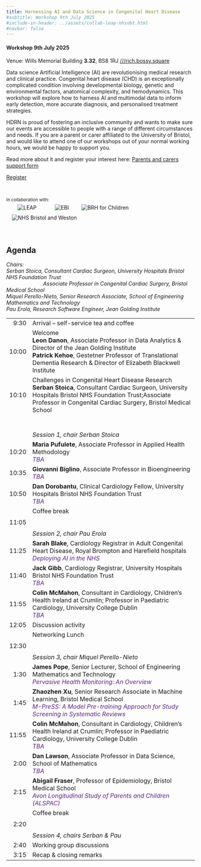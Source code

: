 ```yaml
---
title: Harnessing AI and Data Science in Congenital Heart Disease
#subtitle: Workshop 9th July 2025
#include-in-header: ../assets/collab-leap-nhsnbt.html
#navbar: false
---
```


#### Workshop 9th July 2025
Venue: Wills Memorial Building **3.32**, BS8 1RJ [///rich.bossy.square](https://what3words.com/rich.bossy.square)

Data science Artificial Intelligence (AI) are revolutionising medical research and clinical practice. Congenital heart disease (CHD) is an exceptionally complicated condition involving developmental biology, genetic and environmental factors, anatomical complexity, and hemodynamics. This workshop will explore how to harness AI and multimodal data to inform early detection, more accurate diagnosis, and personalised treatment strategies.

::: {#carers .callout-warning icon=false title='Support for parents and carers' collapse="true"}
HDRN is proud of fostering an inclusive community and wants to make sure our events are accessible to people with a range of different circumstances and needs. If you are a parent or carer affiliated to the University of Bristol, and would like to attend one of our workshops out of your normal working hours, we would be happy to support you.

Read more about it and register your interest here: [Parents and carers support form](https://forms.office.com/e/uh84hkhDLA)
:::

[Register](https://forms.office.com/e/9h0Nr80bgc){.btn .btn-primary}

<br>

<small>In collaboration with:</small><br>
<img src="../assets/leap.png" alt="LEAP"
    style="max-height:80px;vertical-align:middle;margin:5px 15px 5px 30px">
<img src="../assets/ebi.png" alt="EBI"
    style="max-height:80px;vertical-align:middle;margin:5px 15px 5px 30px">
<img src="../assets/brhc.png" alt="BRH for Children"
    style="max-height:80px;vertical-align:middle;margin:5px 15px 5px 15px">
<img src="../assets/nhsnbt.png" alt="NHS Bristol and Weston"
    style="max-height:80px;vertical-align:middle;margin:5px 15px 5px 15px">


<!--[Watch all talks on YouTube](https://www.youtube.com/playlist?list=){.btn .btn-primary}-->

<br>

## Agenda

*Chairs:
<br>Serban Stoica, Consultant Cardiac Surgeon, University Hospitals Bristol NHS Foundation Trust <br>
&nbsp;&nbsp;&nbsp;&nbsp;&nbsp;&nbsp;&nbsp;&nbsp;&nbsp;&nbsp;&nbsp;&nbsp;&nbsp;&nbsp;&nbsp;&nbsp;&nbsp;&nbsp;&nbsp;&nbsp;&nbsp;&nbsp;&nbsp;&nbsp;&nbsp;Associate Professor in Congenital Cardiac Surgery, Bristol Medical School
<br>Miquel Perello-Nieto, Senior Research Associate, School of Engineering Mathematics and Technology
<br>Pau Erola, Research Software Engineer, Jean Golding Institute*

<style>
    table {
        tr td:first-child { text-align: right; }
    }
</style>
<table class="table">
    <tr>
        <td>9:30</td>
        <td>Arrival -- self-service tea and coffee</td>
    </tr>
    <tr>
        <td>10:00</td>
        <td>Welcome
            <br>
            **Leon Danon**, Associate Professor in Data Analytics & Director of the Jean Golding Institute
            <br>
            **Patrick Kehoe**, Gestetner Professor of Translational Dementia Research & Director of Elizabeth Blackwell Institute
        </td>
    </tr>
    <tr>
        <td>10:10</td>
        <td>Challenges in Congenital Heart Disease Research
            <br>**Serban Stoica**, Consultant Cardiac Surgeon, University Hospitals Bristol NHS Foundation Trust;Associate Professor in Congenital Cardiac Surgery, Bristol Medical School
        </td>
    </tr>

    <tr>
        <td></td>
        <td>
            <br><br>*Session 1, chair Serban Stoica*
        </td>
    </tr>

    <tr>
        <td>10:20</td>
        <td>
            **Maria Pufulete**, Associate Professor in Applied Health Methodology
            <br><text style="color:#5d2482;">*TBA*</text>
        </td>
    </tr>
    <tr>
        <td>10:35</td>
        <td>
            **Giovanni Biglino**, Associate Professor in Bioengineering
            <br><text style="color:#5d2482;">*TBA*</text>
        </td>
    </tr>
    <tr>
        <td>10:50</td>
        <td>
            **Dan Dorobantu**, Clinical Cardiology Fellow, University Hospitals Bristol NHS Foundation Trust
            <br><text style="color:#5d2482;">*TBA*</text>
        </td>
    </tr>
    <tr>
        <td>11:05</td>
        <td>Coffee break <br><br><br>*Session 2, chair Pau Erola*</td>
    </tr>
    <tr>
        <td>11:25</td>
        <td>
            **Sarah Blake**, Cardiology Registrar in Adult Congenital Heart Disease, Royal Brompton and Harefield hospitals
            <br><text style="color:#5d2482;">*Deploying AI in the NHS*</text>
        </td>
    </tr>
    <tr>
        <td>11:40</td>
        <td>
            **Jack Gibb**, Cardiology Registrar, University Hospitals Bristol NHS Foundation Trust
            <br><text style="color:#5d2482;">*TBA*</text>
        </td>
    </tr>
    <tr>
        <td>11:55</td>
        <td>
            **Colin McMahon**, Consultant in Cardiology, Children's Health Ireland at Crumlin;
            Professor in Paediatric Cardiology, University College Dublin
            <br><text style="color:#5d2482;">*TBA*</text>
        </td>
    </tr>
    <tr>
        <td>12:05</td>
        <td>
            Discussion activity 
        </td>
    </tr>
    <tr>
        <td>12:30</td>
        <td>Networking Lunch <br><br><br>*Session 3, chair Miquel Perello-Nieto*</td>
    </tr>
    <tr>
        <td>1:30</td>
        <td>
            **James Pope**, Senior Lecturer, School of Engineering Mathematics and Technology
            <br><text style="color:#5d2482;">*Pervasive Health Monitoring: An Overview*</text>
        </td>
    </tr>
    <tr>
        <td>1:45</td>
        <td>
            **Zhaozhen Xu**, Senior Research Associate in Machine Learning, Bristol Medical School
            <br><text style="color:#5d2482;">*M-PreSS: A Model Pre-training Approach for Study Screening in
Systematic Reviews*</text>
        </td>
    </tr>
    <tr>
        <td>11:55</td>
        <td>
            **Colin McMahon**, Consultant in Cardiology, Children's Health Ireland at Crumlin;
            Professor in Paediatric Cardiology, University College Dublin
            <br><text style="color:#5d2482;">*TBA*</text>
        </td>
    </tr>
    <tr>
        <td>2:00</td>
        <td>
            **Dan Lawson**, Associate Professor in Data Science, School of Mathematics
            <br><text style="color:#5d2482;">*TBA*</text>
        </td>
    </tr>
    <tr>
        <td>2:15</td>
        <td>
            **Abigail Fraser**, Professor of Epidemiology, Bristol Medical School
            <br><text style="color:#5d2482;">*Avon Longitudinal Study of Parents and Children (ALSPAC)*</text>
        </td>
    </tr>
    <tr>
        <td>2:20</td>
        <td>Coffee break <br><br><br>*Session 4, chairs Serban & Pau*</td>
    </tr>
    <tr>
        <td>2:40</td>
        <td>
            Working group discussions
        </td>
    </tr>
    <tr>
        <td>3:15</td>
        <td>
            Recap & closing remarks
        </td>
    </tr>

</table>
